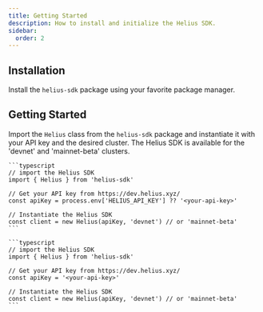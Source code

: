 ```yaml
---
title: Getting Started
description: How to install and initialize the Helius SDK.
sidebar:
  order: 2
---
```



## Installation

Install the `helius-sdk` package using your favorite package manager.

<PackageTabs name="helius-sdk" />

## Getting Started

Import the `Helius` class from the `helius-sdk` package and instantiate it with your API key and the desired cluster.
The Helius SDK is available for the 'devnet' and 'mainnet-beta' clusters.

<Tabs>
  <TabItem label="Node">

    ```typescript
    // import the Helius SDK
    import { Helius } from 'helius-sdk'

    // Get your API key from https://dev.helius.xyz/
    const apiKey = process.env['HELIUS_API_KEY'] ?? '<your-api-key>'

    // Instantiate the Helius SDK
    const client = new Helius(apiKey, 'devnet') // or 'mainnet-beta'
    ```

  </TabItem>
  <TabItem label="Browser">

    ```typescript
    // import the Helius SDK
    import { Helius } from 'helius-sdk'

    // Get your API key from https://dev.helius.xyz/
    const apiKey = '<your-api-key>'

    // Instantiate the Helius SDK
    const client = new Helius(apiKey, 'devnet') // or 'mainnet-beta'
    ```

  </TabItem>
</Tabs>
